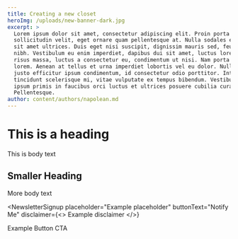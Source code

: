 ```yaml
---
title: Creating a new closet
heroImg: /uploads/new-banner-dark.jpg
excerpt: >
  Lorem ipsum dolor sit amet, consectetur adipiscing elit. Proin porta
  sollicitudin velit, eget ornare quam pellentesque at. Nulla sodales et tellus
  sit amet ultrices. Duis eget nisi suscipit, dignissim mauris sed, feugiat
  nibh. Vestibulum eu enim imperdiet, dapibus dui sit amet, luctus lorem. Aenean
  risus massa, luctus a consectetur eu, condimentum ut nisi. Nam porta volutpat
  lorem. Aenean at tellus et urna imperdiet lobortis vel eu dolor. Nullam auctor
  justo efficitur ipsum condimentum, id consectetur odio porttitor. Integer
  tincidunt scelerisque mi, vitae vulputate ex tempus bibendum. Vestibulum ante
  ipsum primis in faucibus orci luctus et ultrices posuere cubilia curae;
  Pellentesque.
author: content/authors/napolean.md
---
```


# This is a heading

This is body text

## Smaller Heading

More body text

<NewsletterSignup
  placeholder="Example placeholder"
  buttonText="Notify Me"
  disclaimer={<>
    Example disclaimer
  </>}
>
  Example Button CTA
</NewsletterSignup>
